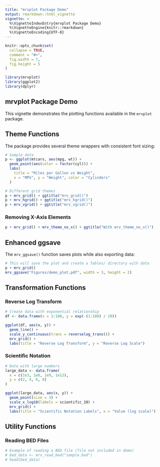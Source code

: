 ```yaml
---
title: "mrvplot Package Demo"
output: rmarkdown::html_vignette
vignette: >
  %\VignetteIndexEntry{mrvplot Package Demo}
  %\VignetteEngine{knitr::rmarkdown}
  %\VignetteEncoding{UTF-8}
---
```


```r
knitr::opts_chunk$set(
  collapse = TRUE,
  comment = "#>",
  fig.width = 7,
  fig.height = 5
)
```

```r
library(mrvplot)
library(ggplot2)
library(dplyr)
```

## mrvplot Package Demo

This vignette demonstrates the plotting functions available in the `mrvplot` package.

## Theme Functions

The package provides several theme wrappers with consistent font sizing:

```r
# Sample data
p <- ggplot(mtcars, aes(mpg, wt)) +
  geom_point(aes(color = factor(cyl))) +
  labs(
    title = "Miles per Gallon vs Weight",
    x = "MPG", y = "Weight", color = "Cylinders"
  )

# Different grid themes
p + mrv_grid() + ggtitle("mrv_grid()")
p + mrv_hgrid() + ggtitle("mrv_hgrid()")
p + mrv_vgrid() + ggtitle("mrv_vgrid()")
```

### Removing X-Axis Elements

```r
p + mrv_grid() + mrv_theme_no_x() + ggtitle("With mrv_theme_no_x()")
```

## Enhanced ggsave

The `mrv_ggsave()` function saves plots while also exporting data:

```r
# This will save the plot and create a Tables/ directory with data
p + mrv_grid()
mrv_ggsave("Figures/demo_plot.pdf", width = 3, height = 2)
```

## Transformation Functions

### Reverse Log Transform

```r
# Create data with exponential relationship
df <- data.frame(x = 1:100, y = exp(-(1:100) / 20))

ggplot(df, aes(x, y)) +
  geom_line() +
  scale_y_continuous(trans = reverselog_trans()) +
  mrv_grid() +
  labs(title = "Reverse Log Transform", y = "Reverse Log Scale")
```

### Scientific Notation

```r
# Data with large numbers
large_data <- data.frame(
  x = c(1e3, 1e6, 1e9, 1e12),
  y = c(2, 4, 6, 8)
)

ggplot(large_data, aes(x, y)) +
  geom_point(size = 3) +
  scale_x_log10(labels = scientific_10) +
  mrv_grid() +
  labs(title = "Scientific Notation Labels", x = "Value (log scale)")
```

## Utility Functions

### Reading BED Files

```r
# Example of reading a BED file (file not included in demo)
# bed_data <- mrv_read_bed("sample.bed")
# head(bed_data)
```
